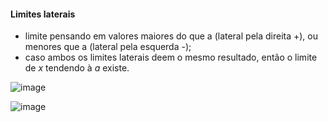 






#### Limites laterais

-   limite pensando em valores maiores do que a (lateral pela direita
    +), ou menores que a (lateral pela esquerda -);
-   caso ambos os limites laterais deem o mesmo resultado, então o
    limite de *x* tendendo à *a* existe.

![image](/image/image_271.png)

![image](/image/image_272.png)


